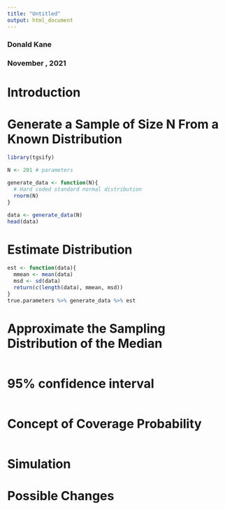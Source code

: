 ```yaml
---
title: "Untitled"
output: html_document
---
```


### Donald Kane
### November , 2021

# Introduction



# Generate a Sample of Size N From a Known Distribution

```r
library(tgsify)

N <- 201 # parameters

generate_data <- function(N){ 
  # Hard coded standard normal distribution
  rnorm(N) 
}

data <- generate_data(N)
head(data)
```

# Estimate Distribution

```r
est <- function(data){
  mmean <- mean(data)
  msd <- sd(data)
  return(c(length(data), mmean, msd))
}
true.parameters %>% generate_data %>% est
```


# Approximate the Sampling Distribution of the Median

```r

```

# 95% confidence interval

```r

```

# Concept of Coverage Probability

```r

```


# Simulation



# Possible Changes




